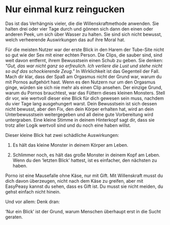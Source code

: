 # Nur einmal kurz reingucken

Das ist das Verhängnis vieler, die die Willenskraftmethode anwenden. Sie
halten drei oder vier Tage durch und gönnen sich dann den einen oder
anderen Peek, um sich über Wasser zu halten. Sie sind sich nicht
bewusst, welch verheerende Auswirkungen das auf ihre Moral hat.

Für die meisten Nutzer war der erste Blick in den Harem der Tube-Site
nicht so gut wie der Sex mit einer echten Person. Die Clips, die sauber
sind, sind weit davon entfernt, ihrem Bewusstsein einen Schub zu geben.
Sie denken: *\"Gut, das war nicht ganz so erfreulich. Ich verliere die
Lust und stehe nicht so auf das schockierende Zeug.\"* In Wirklichkeit
ist das Gegenteil der Fall. Mach dir klar, dass der Spaß am Orgasmus
nicht der Grund war, warum du mit Pornos aufgehört hast. Wenn es den
Nutzern nur um den Orgasmus ginge, würden sie sich nie mehr als einen
Clip ansehen. Der einzige Grund, warum du Pornos brauchtest, war das
Füttern dieses kleinen Monsters. Stell dir vor, wie wertvoll dieser eine
Blick für dich gewesen sein muss, nachdem du vier Tage lang ausgehungert
warst. Dein Bewusstsein ist sich dessen nicht bewusst, aber den Fix, den
dein Körper erhalten hat, wird an dein Unterbewusstsein weitergegeben
und all deine gute Vorbereitung wird untergraben. Eine kleine Stimme in
deinem Hinterkopf sagt dir, dass sie trotz aller Logik wertvoll sind und
du noch eine haben willst.

Dieser kleine Blick hat zwei schädliche Auswirkungen:

1.  Es hält das kleine Monster in deinem Körper am Leben.

2.  Schlimmer noch, es hält das große Monster in deinem Kopf am Leben.
    Wenn du den 'letzten Blick' hattest, ist es einfacher, den nächsten
    zu haben.

Porno ist eine Mausefalle ohne Käse, nur mit Gift. Mit Willenskraft
musst du dich davon überzeugen, nicht nach dem Käse zu greifen, aber mit
EasyPeasy kannst du sehen, dass es Gift ist. Du musst sie nicht meiden,
du gehst einfach nicht hinein.

Und vor allem: Denk dran:

'Nur ein Blick' ist der Grund, warum Menschen überhaupt erst in die
Sucht geraten.

